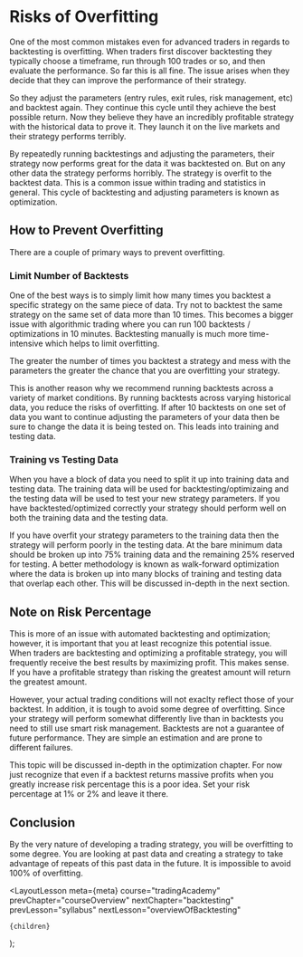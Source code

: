 
# Risks of Overfitting

One of the most common mistakes even for advanced traders in regards to backtesting is overfitting. When traders first discover
backtesting they typically choose a timeframe, run through 100 trades or so, and then evaluate the performance. So far this is
all fine. The issue arises when they decide that they can improve the performance of their strategy.

So they adjust the parameters (entry rules, exit rules, risk management, etc) and backtest again. They continue this cycle
until they achieve the best possible return. Now they believe they have an incredibly profitable strategy with the historical
data to prove it. They launch it on the live markets and their strategy performs terribly.

By repeatedly running backtestings and adjusting the parameters, their strategy now performs great for the data it was
backtested on. But on any other data the strategy performs horribly. The strategy is overfit to the backtest data. This is a
common issue within trading and statistics in general. This cycle of backtesting and adjusting parameters is known as
optimization.

## How to Prevent Overfitting

There are a couple of primary ways to prevent overfitting.

### Limit Number of Backtests

One of the best ways is to simply limit how many times you backtest a specific strategy on the same piece of data. Try not to
backtest the same strategy on the same set of data more than 10 times. This becomes a bigger issue with algorithmic trading
where you can run 100 backtests / optimizations in 10 minutes. Backtesting manually is much more time-intensive which helps to
limit overfitting.

The greater the number of times you backtest a strategy and mess with the parameters the greater the chance that you are
overfitting your strategy.

This is another reason why we recommend running backtests across a variety of market conditions. By running backtests across
varying historical data, you reduce the risks of overfitting. If after 10 backtests on one set of data you want to continue
adjusting the parameters of your data then be sure to change the data it is being tested on. This leads into training and
testing data.

### Training vs Testing Data

When you have a block of data you need to split it up into training data and testing data. The training data will be
used for backtesting/optimizaing and the testing data will be used to test your new strategy parameters. If you have
backtested/optimized correctly your strategy should perform well on both the training data and the testing data.

If you have overfit your strategy parameters to the training data then the strategy will perform poorly in the testing
data. At the bare minimum data should be broken up into 75% training data and the remaining 25% reserved for testing. A better
methodology is known as walk-forward optimization where the data is broken up into many blocks of training
and testing data that overlap each other. This will be discussed in-depth in the next section.

## Note on Risk Percentage

This is more of an issue with automated backtesting and optimization; however, it is important that you at least recognize
this potential issue. When traders are backtesting and optimizing a profitable strategy, you will frequently receive the best
results by maximizing profit. This makes sense. If you have a profitable strategy than risking the greatest amount will return
the greatest amount.

However, your actual trading conditions will not exaclty reflect those of your backtest. In addition, it is tough to avoid
some degree of overfitting. Since your strategy will perform somewhat differently live than in backtests you need to still
use smart risk management. Backtests are not a guarantee of future performance. They are simple an estimation and are prone to
different failures.

This topic will be discussed in-depth in the optimization chapter. For now just recognize that even if a backtest returns
massive profits when you greatly increase risk percentage this is a poor idea. Set your risk percentage at 1% or 2% and leave
it there.

## Conclusion

By the very nature of developing a trading strategy, you will be overfitting to some degree. You are looking at past data and
creating a strategy to take advantage of repeats of this past data in the future. It is impossible to avoid 100% of overfitting.

  <LayoutLesson
    meta={meta}
    course="tradingAcademy"
    prevChapter="courseOverview"
    nextChapter="backtesting"
    prevLesson="syllabus"
    nextLesson="overviewOfBacktesting"
  >
    {children}
  </LayoutLesson>
);
